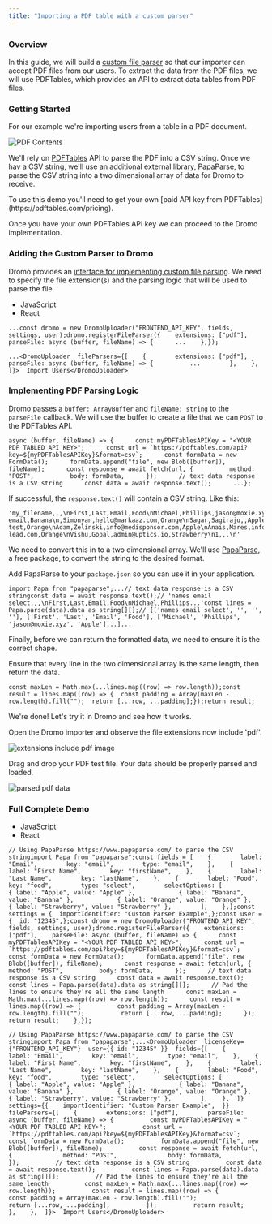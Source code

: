 ```yaml
---
title: "Importing a PDF table with a custom parser"
---
```


### Overview[​](#overview "Direct link to Overview")

In this guide, we will build a [custom file parser](/custom-file-parsers) so that our importer can accept PDF files from our users. To extract the data from the PDF files, we will use PDFTables, which provides an API to extract data tables from PDF files.

### Getting Started[​](#getting-started "Direct link to Getting Started")

For our example we're importing users from a table in a PDF document.

![PDF Contents](\images\guides\assets\images\customParserPDF-fc18aec5228eeab5755848464fdbedc7.png)

We'll rely on [PDFTables](https://pdftables.com/) API to parse the PDF into a CSV string. Once we hav a CSV string, we'll use an additional external library, [PapaParse](https://www.papaparse.com/), to parse the CSV string into a two dimensional array of data for Dromo to receive.

<Info>
  To use this demo you'll need to get your own [paid API key from PDFTables](https://pdftables.com/pricing).
</Info>

Once you have your own PDFTables API key we can proceed to the Dromo implementation.

### Adding the Custom Parser to Dromo[​](#adding-the-custom-parser-to-dromo "Direct link to Adding the Custom Parser to Dromo")

Dromo provides an [interface for implementing custom file parsing](/custom-file-parsers). We need to specify the file extension(s) and the parsing logic that will be used to parse the file.

* JavaScript
* React

```
...const dromo = new DromoUploader("FRONTEND_API_KEY", fields, settings, user);dromo.registerFileParser({    extensions: ["pdf"],    parseFile: async (buffer, fileName) => {      ...    },});
```

```
...<DromoUploader  fileParsers={[    {        extensions: ["pdf"],        parseFile: async (buffer, fileName) => {          ...        },    },  ]}>  Import Users</DromoUploader>
```

### Implementing PDF Parsing Logic[​](#implementing-pdf-parsing-logic "Direct link to Implementing PDF Parsing Logic")

Dromo passes a `buffer: ArrayBuffer` and `fileName: string` to the `parseFile` callback. We will use the buffer to create a file that we can `POST` to the PDFTables API.

```
async (buffer, fileName) => {      const myPDFTablesAPIKey = "<YOUR PDF TABLED API KEY>";      const url = `https://pdftables.com/api?key=${myPDFTablesAPIKey}&format=csv`;      const formData = new FormData();      formData.append("file", new Blob([buffer]), fileName);      const response = await fetch(url, {          method: "POST",          body: formData,      });      // text data response is a CSV string      const data = await response.text();      ...};
```

If successful, the `response.text()` will contain a CSV string. Like this:

```
'my_filename,,,\nFirst,Last,Email,Food\nMichael,Phillips,jason@moxie.xyz,Apple\nMohit,Kukreja,info@hub.inc,Banana\nMark,Walz,vengat@klenty.com,Orange\nTonya,,team@buyerassist.io,Apple\nBen,Cohen,bad email,Banana\n,Simonyan,hello@markaaz.com,Orange\nSagar,Sagiraju,,Apple\nR2,Bewley,preena@klenty.com,Banana\nRuairi,Galavan,Info test,Orange\nAdam,Zelinski,info@medisponsor.com,Apple\nAnais,Mares,info@arrowxyz.com,Banana\nLucia,Lu,support@data-lead.com,Orange\nVishu,Gopal,admin@uptics.io,Strawberry\n1,,,\n'
```

We need to convert this in to a two dimensional array. We'll use [PapaParse](https://www.papaparse.com/), a free package, to convert the string to the desired format.

Add PapaParse to your `package.json` so you can use it in your application.

```
import Papa from "papaparse";...// text data response is a CSV stringconst data = await response.text();// 'names email select,,,\nFirst,Last,Email,Food\nMichael,Phillips...'const lines = Papa.parse(data).data as string[][];// [['names email select', '', '', ''], ['First', 'Last', 'Email', 'Food'], ['Michael', 'Phillips', 'jason@moxie.xyz', 'Apple']...]...
```

Finally, before we can return the formatted data, we need to ensure it is the correct shape.

Ensure that every line in the two dimensional array is the same length, then return the data.

```
const maxLen = Math.max(...lines.map((row) => row.length));const result = lines.map((row) => {  const padding = Array(maxLen - row.length).fill("");  return [...row, ...padding];});return result;
```

We're done! Let's try it in Dromo and see how it works.

Open the Dromo importer and observe the file extensions now include 'pdf'.

![extensions include pdf image](\images\guides\assets\images\extensions_include_pdf-2d728b47002aa579db819ece2755b62e.png)

Drag and drop your PDF test file. Your data should be properly parsed and loaded.

![parsed pdf data](\images\guides\assets\images\parsed_pdf_data-ac1fd86d5119d1972275b468e48ab2d4.png)

### Full Complete Demo[​](#full-complete-demo "Direct link to Full Complete Demo")

* JavaScript
* React

```
// Using PapaParse https://www.papaparse.com/ to parse the CSV stringimport Papa from "papaparse";const fields = [    {        label: "Email",        key: "email",        type: "email",    },    {        label: "First Name",        key: "firstName",    },    {        label: "Last Name",        key: "lastName",    },    {        label: "Food",        key: "food",        type: "select",        selectOptions: [            { label: "Apple", value: "Apple" },            { label: "Banana", value: "Banana" },            { label: "Orange", value: "Orange" },            { label: "Strawberry", value: "Strawberry" },        ],    },];const settings = {  importIdentifier: "Custom Parser Example",};const user = {  id: "12345",};const dromo = new DromoUploader("FRONTEND_API_KEY", fields, settings, user);dromo.registerFileParser({    extensions: ["pdf"],    parseFile: async (buffer, fileName) => {      const myPDFTablesAPIKey = "<YOUR PDF TABLED API KEY>";      const url = `https://pdftables.com/api?key=${myPDFTablesAPIKey}&format=csv`;      const formData = new FormData();      formData.append("file", new Blob([buffer]), fileName);      const response = await fetch(url, {          method: "POST",          body: formData,      });      // text data response is a CSV string      const data = await response.text();      const lines = Papa.parse(data).data as string[][];      // Pad the lines to ensure they're all the same length      const maxLen = Math.max(...lines.map((row) => row.length));      const result = lines.map((row) => {          const padding = Array(maxLen - row.length).fill("");          return [...row, ...padding];      });      return result;    },});
```

```
// Using PapaParse https://www.papaparse.com/ to parse the CSV stringimport Papa from "papaparse";...<DromoUploader  licenseKey={"FRONTEND_API_KEY"}  user={{ id: "12345" }}  fields={[    {        label: "Email",        key: "email",        type: "email",    },    {        label: "First Name",        key: "firstName",    },    {        label: "Last Name",        key: "lastName",    },    {        label: "Food",        key: "food",        type: "select",        selectOptions: [            { label: "Apple", value: "Apple" },            { label: "Banana", value: "Banana" },            { label: "Orange", value: "Orange" },            { label: "Strawberry", value: "Strawberry" },        ],    },  ]}  settings={{    importIdentifier: "Custom Parser Example",  }}  fileParsers={[    {        extensions: ["pdf"],        parseFile: async (buffer, fileName) => {          const myPDFTablesAPIKey = "<YOUR PDF TABLED API KEY>";          const url = `https://pdftables.com/api?key=${myPDFTablesAPIKey}&format=csv`;          const formData = new FormData();          formData.append("file", new Blob([buffer]), fileName);          const response = await fetch(url, {              method: "POST",              body: formData,          });          // text data response is a CSV string          const data = await response.text();          const lines = Papa.parse(data).data as string[][];          // Pad the lines to ensure they're all the same length          const maxLen = Math.max(...lines.map((row) => row.length));          const result = lines.map((row) => {              const padding = Array(maxLen - row.length).fill("");              return [...row, ...padding];          });          return result;        },    },  ]}>  Import Users</DromoUploader>
```
